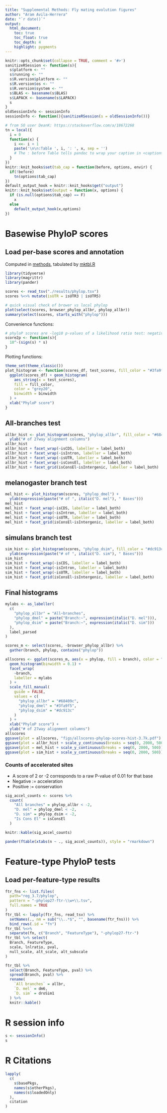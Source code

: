 ```yaml
---
title: "Supplemental Methods: Fly mating evolution figures"
author: "Aram Avila-Herrera"
date: "`r date()`"
output:
  html_document:
    toc: true
    toc_float: true
    toc_depth: 4
    highlight: pygments
---
```


```r
knitr::opts_chunk$set(collapse = TRUE, comment = '#>')
sanitizeRSession <- function(s){
  s$platform <- ""
  s$running <- ""
  s$R.version$platform <- ""
  s$R.version$os <- ""
  s$R.version$system <- ""
  s$BLAS <- basename(s$BLAS)
  s$LAPACK <- basename(s$LAPACK)
  s
}
oldSessionInfo <- sessionInfo
sessionInfo <- function(){sanitizeRSession(s = oldSessionInfo())}

# from SO user DeanK: https://stackoverflow.com/a/18672268
tn = local({
  i = 0
  function(x) {
    i <<- i + 1
    paste('\n\n:Table ', i, ': ', x, sep = '')
    # The : before Table tells pandoc to wrap your caption in <caption></caption>
  }
})
knitr::knit_hooks$set(tab_cap = function(before, options, envir) {
  if(!before)
    tn(options$tab_cap)
})
default_output_hook = knitr::knit_hooks$get("output")
knitr::knit_hooks$set(output = function(x, options) {
  if (is.null(options$tab_cap) == F)
    x
  else
    default_output_hook(x,options)
})
```

# Basewise PhyloP scores

## Load per-base scores and annotation

Computed in [methods](./methods.html), tabulated by [mktbl.R](./scripts/mktbl.R)

```r
library(tidyverse)
library(magrittr)
library(pander)

scores <- read_tsv("./results/phylop.tsv")
scores %<>% mutate(isUTR = isUTR3 | isUTR5)

# quick visual check of brower vs local phylop
plot(select(scores, browser_phylop_allbr, phylop_allbr))
summary(select(scores, starts_with("phylop")))
```

Convenience functions:

```r
# phyloP scores are -log10 p-values of a likelihood ratio test: negative for acceleration, positive for conservation
score2p <- function(s){
  10^-(sign(s) * s)
}
```

Plotting functions:

```r
theme_set(theme_classic())
plot_histogram <- function(scores_df, test_scores, fill_color = "#3fa9f5", binwidth = 0.1){
  ggplot(scores_df) + geom_histogram(
    aes_string(x = test_scores),
    fill = fill_color,
    color = "grey20",
    binwidth = binwidth
  ) +
  xlab("PhyloP score")
}
```

## All-branches test

```r
allbr_hist <- plot_histogram(scores, "phylop_allbr", fill_color = "#68409c") +
  ylab("# of 27way alignment columns")
allbr_hist
allbr_hist + facet_wrap(~isCDS, labeller = label_both)
allbr_hist + facet_wrap(~isIntron, labeller = label_both)
allbr_hist + facet_wrap(~isUTR, labeller = label_both)
allbr_hist + facet_wrap(~isConsEl, labeller = label_both)
allbr_hist + facet_grid(isConsEl~isIntergenic, labeller = label_both)
```

## melanogaster branch test

```r
mel_hist <- plot_histogram(scores, "phylop_dmel") +
  ylab(expression(paste("# of ", italic("D. mel"), " Bases")))
mel_hist
mel_hist + facet_wrap(~isCDS, labeller = label_both)
mel_hist + facet_wrap(~isIntron, labeller = label_both)
mel_hist + facet_wrap(~isUTR, labeller = label_both)
mel_hist + facet_grid(isConsEl~isIntergenic, labeller = label_both)
```

## simulans branch test

```r
sim_hist <- plot_histogram(scores, "phylop_dsim", fill_color = "#dc913c") +
  ylab(expression(paste("# of ", italic("D. sim"), " Bases")))
sim_hist
sim_hist + facet_wrap(~isCDS, labeller = label_both)
sim_hist + facet_wrap(~isIntron, labeller = label_both)
sim_hist + facet_wrap(~isUTR, labeller = label_both)
sim_hist + facet_grid(isConsEl~isIntergenic, labeller = label_both)
```

## Final histograms

```r
mylabs <- as_labeller(
  c(
    "phylop_allbr" = "All~branches",
    "phylop_dmel" = paste("Branch:~", expression(italic("D. mel"))),
    "phylop_dsim" = paste("Branch:~", expression(italic("D. sim")))
  ),
  label_parsed
)

scores_m <- select(scores, -browser_phylop_allbr) %>%
  gather(branch, phylop, contains("phylop"))

allscores <- ggplot(scores_m, aes(x = phylop, fill = branch), color = "grey20") +
  geom_histogram(binwidth = 0.1) +
  facet_wrap(
    ~branch,
    labeller = mylabs
  ) +
  scale_fill_manual(
    guide = FALSE,
    values = c(
      "phylop_allbr" = "#68409c",
      "phylop_dmel" = "#3fa9f5",
      "phylop_dsim" = "#dc913c"
    )
  ) +
  xlab("PhyloP score") +
  ylab("# of 27way alignment columns")
allscores
ggsave(plot = allscores, "figs/allscores-phylop-scores-hist-3.7k.pdf")
ggsave(plot = allbr_hist + scale_y_continuous(breaks = seq(0, 2000, 500)) + coord_cartesian(ylim = c(0,2200)), "figs/allbr-phylop-scores-hist-3.7k.pdf")
ggsave(plot = mel_hist + scale_y_continuous(breaks = seq(0, 2000, 500)) + coord_cartesian(ylim = c(0,2200)), "figs/dm6-phylop-scores-hist-3.7k.pdf")
ggsave(plot = sim_hist + scale_y_continuous(breaks = seq(0, 2000, 500)) + coord_cartesian(ylim = c(0,2200)), "figs/droSim1-phylop-scores-hist-3.7k.pdf")
```

### Counts of accelerated sites

- A score of 2 or -2 corresponds to a raw P-value of 0.01 for that base
- Negative := acceleration
- Positive := conservation

```r
sig_accel_counts <- scores %>%
  count(
    "All branches" = phylop_allbr < -2,
    "D. mel" = phylop_dmel < -2,
    "D. sim" = phylop_dsim < -2,
    "Is Cons El" = isConsEl
  )
```

```r
knitr::kable(sig_accel_counts)
```

```r
pander(ftable(xtabs(n ~ ., sig_accel_counts)), style = "rmarkdown")
```

# Feature-type PhyloP tests

## Load per-feature-type results

```r
ftr_fns <- list.files(
  path="reg_3.7/phylop",
  pattern = "-phylop27-ftr-\\w+\\.tsv",
  full.names = TRUE
)
ftr_tbl <- lapply(ftr_fns, read_tsv) %>%
  setNames(., nm = sub("\\..*$", "", basename(ftr_fns))) %>%
  bind_rows(.id = "fn")
ftr_tbl %<>%
  separate(fn, c("Branch", "FeatureType"), "-phylop27-ftr-")
ftr_tbl %>% select(
  Branch, FeatureType,
  scale, lnlratio, pval,
  null_scale, alt_scale, alt_subscale
)
```

```r
ftr_tbl %>%
  select(Branch, FeatureType, pval) %>%
  spread(Branch, pval) %>%
  rename(
    `All branches` = allbr,
    `D. mel` = dm6,
    `D. sim` = droSim1
  ) %>%
  knitr::kable()
```

# R session info

```r
s <- sessionInfo()
s
```

# R Citations

```r
lapply(
  c(
    s$basePkgs,
    names(s$otherPkgs),
    names(s$loadedOnly)
  ),
  citation
)
```

<script>
// add bootstrap table styles to pander tables
function bootstrapStylePanderTables() {
  $('tr').parent().parent('table').addClass('table table-condensed');
}
$(document).ready(function () {
  bootstrapStylePanderTables();
});
</script>
